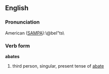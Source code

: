 ==English==
===Pronunciation===

American ([[SAMPA]]):\@beI"ts\
===Verb form===
'''abates'''
# third person, singular, present tense of [[abate]]